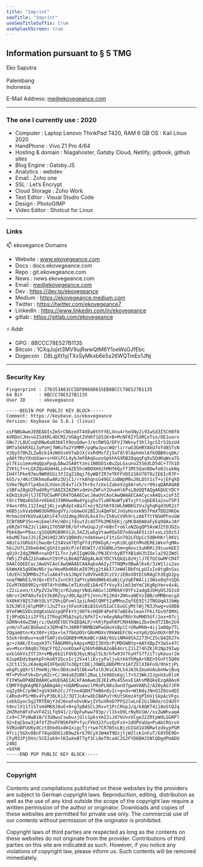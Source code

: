 ```yaml
---
title: "Imprint"
seoTitle: "Imprint"
useSeoTitleSuffix: true
useSplashScreen: true
---
```



## Information pursuant to § 5 TMG

Eko Saputra<br />  
Palembang<br />
Indonesia

E-Mail Address: <Underlining highlight>me@ekovegeance.com</Underlining>

---

### The one I currently use : 2020

- Computer : Laptop Lenovo ThinkPad T420, RAM 6 GB OS : Kali Linux 2020
- HandPhone : Vivo Z1 Pro 4/64
- Hosting & domain : Niagahoster, Gatsby Cloud, Netlify, gitbook, github sites
- Blog Engine : Gatsby.JS
- Analytics : webdev
- Email : Zoho one
- SSL : Let’s Encrypt
- Cloud Storage : Zoho Work
- Text Editor : Visual Studio Code
- Design : PhotoGIMP
- Video Editor : Shotcut for Linux

---

### Links

📫 ekovegance Domains

- Website : www.ekovegeance.com
- Docs : docs.ekovegeance.com
- Repo : git.ekovegeance.com
- News : news.ekovegeance.com
- Email : me@ekovegeance.com
- Dev : https://dev.to/ekovegeance
- Medium : https://ekovegeance.medium.com
- Twitter : https://twitter.com/ekovegeance7
- LinkedIn : https://www.linkedin.com/in/ekovegeance
- gitlab : https://gitlab.com/ekovegeance

⚡ Addr

- GPG : 8BCCC78E527B1135
- Bitcoin : 1CXqJujxt3MV9ujRwwQtM6Y1oeWsGJfEbc
- Dogecoin : D8LgXt1yjTXxSyMkxb6e5s26WQTmEx1JNj

---

### Security Key

```text
Fingerprint : 276353A63CC5DFB9688615EB8BCCC78E527B1135
64 Bit      : 8BCCC78E527B1135
User ID     : ekovegeance
```

```text
-----BEGIN PGP PUBLIC KEY BLOCK-----
Comment: https://keybase.io/ekovegeance
Version: Keybase Go 5.6.1 (linux)

xsFNBGAwmJEBEADIsZm5rCNbzeXT4XEw0thYYELXnu4rheSNy2i9IwSd3I5CH0f8
AVRDolJHvsGISdXRL4DCM2/VOAgt2VHhT1b51K+B+McNF6IYSdRCoTso/OE1oarv
GNn7/L8UCvqhDNw6aN3b6lX9ouQdw+J/ecRWSQ/DFVJ7Wknyf3hlJgcSIr51bzUd
0M7a56kRXGi3yPoHj7WKuTw2YVMMF/pqRwJpvcWQrlirrwG3GHRYAkU7oTd8STsN
V2Qy570hZLZw8ib14zNOSsHV7wDJXjVxRdMxfZj5aT8l9lAphHnlAfkQBB0iqbK/
yA8tfKvYXnUdae+s+HXiFCL4ybJmFQAqGuovGpkhhGXRB2QqqqFqXu5QdKqWxa7G
pl7Eiu1emvHqQpaFpqLQAw25A8tYzei1N0bD1xBuZpLGxunoZ556dLD5dC+7Th1D
ZYKtLf++LGXZQo4UmH4Lid+AZE5hcW0OXHXzhMHf6Qyff1MtSQan8Dwfo0JsakNq
IH4YlPke97mu9WR0SGi3fJIgZ10qi76yWBfZR7eTKFFVD51S6U76T0zIE6IcR7F+
kG5/v/4KcCOKhmaEwARz3UjC1/rrkAhqnsG49GCioBWpM0uJ0LDSt1sT+vjEFqXQ
SV6e7BphTlp4ba3LVUonJE4xTiCkThrbs7zXe1ZabeXzg8Aroh/cr09iqQARAQAB
zSBFa28gU2FwdXRyYSA8ZXZAZWtvdmVnZWFuY2UueHl6PsLBdQQTAQgAKQUCYDCY
kQkQi8zHjlJ7ETUCGwMFCR4TOAAECwcJAwUVCAoCAwQWAAECAACycxAAQixioF3Z
t0rcfNQxKGS6+V6b6dJ39RHweNw4Ygig5o7luNFNuWTy8TvjFtzqbE0Ia2xuT5P3
V4wsr0hLJ12IeqIjKLjvqRdptxBaJlxoj9Zzh6Y81WL6WBKG3VuJghqKgd3UR2zf
m6B5jshVab0W03OkM8ogVYz/oGmwUV2BIJu4QmFbCJnGyHsnxkNSfFmXTDD2HKOe
MrhmcO4YKUVaA1AhiF47cUIdmgJRVdL6s47n/Ih0vCV9h9rLzA6TftYNSHPFevGW
ICBf0NP35n+miEmelFH/mOnj7dsutZc4XTPk2MEhEKj/pMCB48A0aFyEq98AxJAY
y6RZm7YAZJcl1AHiITO5NFOK/bf+PwUupJjF+6BnTro6loNZGgQP5AsWJZtOJDZu
PbkkQw+P0az/g1GQ6RGB0KVi2L34ZJLwGgVtaw0Qa5D7oAUaA651iblxoLzS0zSJ
k6uME7oeJJSjE2HiHQ2JKV1QBHdV/ndmXew+LF1tiGn702LFUpCc58BHhKrl8KVi
4BzCoJGRkGtchwu0nt2SAVaX7QTgFfdjPDKGyK/+yKi0LqGtnMndEREiWxofgMAv
5bi2U7LZXbe64mCgShItqeXcP/etBSWIf/d3GBNLn5m+g0xvi5uHRRi39iuvmEEI
qOjOrZdgZMHR+nahDfILTnrJyKIIgWG9k/PNJEVrbyBTYXB1dHJhIDxla292ZWdl
YW5jZTdAZ21haWwuY29tPsLBeAQTAQgALAUCYDCYkQkQi8zHjlJ7ETUCGwMFCR4T
OAACGQEECwcJAwUVCAoCAwQWAAECAAAqbxAAIy2TTNQMv9BwAlKx6/3zW1lis2av
6kWmXk5gOEWvN5rjw/HoeRbd60LmI07Mjg2tAkI7JeW4lBbFnLpUIxIo8tgBnSai
l0zEhl5QMM8x2fuluA64fskSJNpV7u0VVwkB3CzCV/iEBoVBtEC6RAgCh3EgD2py
noqfNWhE3/HJQs+ESTsZvnCKt3aPYcpNddN0b4SaNjCyVqEFWAlii5Wse8qYoSQG
IGzM76D89R2yr89T4rhVHNwlmTLKndEiDA+ETrVsyXilm53mYmC1KgRpYm+v4x4L
cZ2iLexn/tiPpZV2wTNjzrR2umqrVNdLHAGxl1DM8kKY0YFs2adg8JUHyDSJO2sO
GNrvr2KPA0ufeIV3k8RZvy/d0LAp2FSjVnn/R12Kd+2NhvaNEVzIBB/eMMBnecgX
hX0kKY0IS7dKtOLVfZ9hiQFvml1pjLRmQlQMFt2aMMnxZqfEE9ItJTNGUqA3JbWp
b2GJWlXj6lpM9P/iJuZfxxjhFonXsBiB1GvU5IaCC6uGCyMtlWj7N3Jhwg+vG0B8
0YeFWKGVDcddgKxUwVzpQPFkY5j90fkcHQ0F4PeF87aBE8vlean7FKifGs9f8MXL
Ij9PaQG1zi2FYGiITRogCM5A3spS/bPkfI+/e0eyNAafR0rXuMHD5Gf/2ox+07cj
GDRNn4XwZSWjri/OwU0EYDCYkQEQALP/+hRjPpdh6PCRH4bNmiZbxOedT2IBn2U4
ynH/nTuACBG6wnCxJEM+B7nJ8RRf9RMB1WPwGHuVsBplCrURwMhN+4ij1m0Qp7TL
2Qgam8tnrKx30X+jXQx+le77bGUO5rGRnM0XsYRkW4EFC0c+oYp0zQGnOUXr0PJb
55okr6nBuv+eu0f5APjdsGQKB9+MUkmBCrdA8/6UziNM48SkZ273hCZGcQ4Z627n
gc+zXAK/EtuqxH3TcTANGM0hykApyxMQ2I30YbrPjMDGWNYp+AAYXBpZY3wSv47C
wv+Minr88q0z78qCFfQ2/osKOaeFq36Vh0BkA2oBk4nrLZJiZ74hZKjR1Np39Iwp
wxb16kVsZYTJX+vMBy6b2iFOVQJ6yLN5gl5L0/hfw93V7kyHfS7TziTryKeuur2m
6JupKDdi9qekpFnko6YZGcxIcj2Vx4liKvjyPaljvktk6YhMgArVBEn5GnFtSQ0U
s2Ct1l5LzK4e8pHIXFQeUU7o3QptCOEjJOWOL8BbPMrV1AfZXlX36Fo9/9hktjPL
wkgPLgQXrSlPmeNj/HncODdcm45lBkxwTolOJKsCA3L54JA3kZmumVAubnHwjBuq
Mf+PVhnFVkvDryH2c+C/JH4u8ZU8Kl2RaL1Je98OsKgjl7+5J3WkJIJgnhXu0lzK
FIYWSwOPABEBAAHCwXUEGAEIACkFAmAwmJEJEIvMx45SexE1AhsMBQkeEzgABAsH
CQMFFQgKAgMEFgABAgAAj+UQAMDuewclPRoPLN8u3wnO7gwmVANhZ/A20yAG7JFR
xq2y0hC/p9WJ+gS93mh2CcJftno4Q8H7TmB6n8yIc+g+dv+W1NdyJNnOJZ0zodQI
C4Rod+P5rM0v4YyP3BLKiZ/3QTJcArwXbIBAPuYrKUtSKmz4YgPImVjSkpAcVFgs
iebkGyoc5g2TRTEWjY3dJ6noFoOvUKwjIV5uVReD7PFQ2lwLnEIGi5Wdo/n24USY
h9nclX11fiSTsH4MK8J0xE+0+g7pB4SCL3Rxvt1PcCRUpJ/q/k8QKT4i18eStQZq
2HZReh8FxFwVF4ZiLfq941/z/QpFwhww793p//lIkxQ9LrNyRU1W//xxZwWhvaqA
Cs9+C7PzWwB10/V3GBwuCswbuzjGls1pksYmI2iJd7kUvxVCgeZ2ZRtpWdLGGRP7
92+EqCbow3jAfXfZhoFFNSKFKP+fycFVH3J3fusQzFsX+2dOPVaUq+PuAbCRGroV
5VRUoBFUU6ydCzt8hbdGxdm1xigcTjrtwe7CR7B5sLBjzUIGd1U3NRwtzdkypPGM
0fcij5GXv88nF78qoDDO1zB9w2krk7RCyXJW4mT9OzjtjW2lsk1nFuT/E8YOE9D+
CFyM3JPjOVn/5CE2ak9+lKIwXeBT7gf3Ci8eT9ca4C2G2FYD6BHJSNlQDgdPmADU
24NI
=bXhN
-----END PGP PUBLIC KEY BLOCK-----
```

---

### Copyright

Contents and compilations published on these websites by the providers are subject to German copyright laws. Reproduction, editing, distribution as well as the use of any kind outside the scope of the copyright law require a written permission of the author or originator. Downloads and copies of these websites are permitted for private use only. The commercial use of our contents without permission of the originator is prohibited.

Copyright laws of third parties are respected as long as the contents on these websites do not originate from the provider. Contributions of third parties on this site are indicated as such. However, if you notice any violations of copyright law, please inform us. Such contents will be removed immediately.
